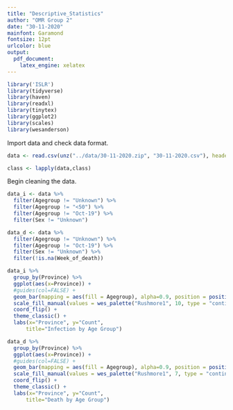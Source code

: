 ```yaml
---
title: "Descriptive_Statistics"
author: "OMR Group 2"
date: "30-11-2020"
mainfont: Garamond
fontsize: 12pt
urlcolor: blue
output: 
  pdf_document:
    latex_engine: xelatex
---
```


```r

library('ISLR')
library(tidyverse)
library(haven)
library(readxl)
library(tinytex)
library(ggplot2)
library(scales)
library(wesanderson)

```
Import data and check data format.
```r

data <- read.csv(unz("../data/30-11-2020.zip", "30-11-2020.csv"), header = TRUE)

class <- lapply(data,class)
```

Begin cleaning the data.
```r
data_i <- data %>% 
  filter(Agegroup != "Unknown") %>%
  filter(Agegroup != "<50") %>%
  filter(Agegroup != "Oct-19") %>%
  filter(Sex != "Unknown")

data_d <- data %>%
  filter(Agegroup != "Unknown") %>%
  filter(Agegroup != "Oct-19") %>%
  filter(Sex != "Unknown") %>%
  filter(!is.na(Week_of_death))
```

```r
data_i %>%
  group_by(Province) %>%
  ggplot(aes(x=Province)) + 
  #guides(col=FALSE) +
  geom_bar(mapping = aes(fill = Agegroup), alpha=0.9, position = position_stack(reverse = TRUE)) + 
  scale_fill_manual(values = wes_palette("Rushmore1", 10, type = "continuous")) +
  coord_flip() +
  theme_classic() +
  labs(x="Province", y="Count", 
      title="Infection by Age Group")
```

```r
data_d %>%
  group_by(Province) %>%
  ggplot(aes(x=Province)) + 
  #guides(col=FALSE) +
  geom_bar(mapping = aes(fill = Agegroup), alpha=0.9, position = position_stack(reverse = TRUE)) + 
  scale_fill_manual(values = wes_palette("Rushmore1", 7, type = "continuous")) +
  coord_flip() +
  theme_classic() +
  labs(x="Province", y="Count", 
      title="Death by Age Group")
```